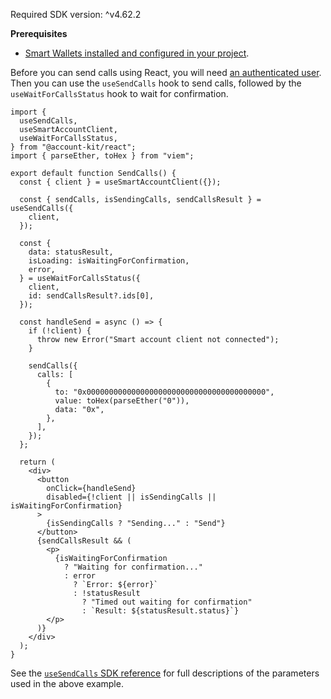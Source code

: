 <Info>Required SDK version: ^v4.62.2</Info>

**Prerequisites**

- [Smart Wallets installed and configured in your project](/docs/wallets/pages/react/setup.mdx).

Before you can send calls using React, you will need [an authenticated user](https://www.alchemy.com/docs/wallets/authentication/overview).
Then you can use the `useSendCalls` hook to send calls, followed by the `useWaitForCallsStatus` hook to wait for confirmation.

<CodeBlocks>

```tsx twoslash title="sendCalls.tsx" maxLines=999 focus={9-22,29-37,42-47}
import {
  useSendCalls,
  useSmartAccountClient,
  useWaitForCallsStatus,
} from "@account-kit/react";
import { parseEther, toHex } from "viem";

export default function SendCalls() {
  const { client } = useSmartAccountClient({});

  const { sendCalls, isSendingCalls, sendCallsResult } = useSendCalls({
    client,
  });

  const {
    data: statusResult,
    isLoading: isWaitingForConfirmation,
    error,
  } = useWaitForCallsStatus({
    client,
    id: sendCallsResult?.ids[0],
  });

  const handleSend = async () => {
    if (!client) {
      throw new Error("Smart account client not connected");
    }

    sendCalls({
      calls: [
        {
          to: "0x0000000000000000000000000000000000000000",
          value: toHex(parseEther("0")),
          data: "0x",
        },
      ],
    });
  };

  return (
    <div>
      <button
        onClick={handleSend}
        disabled={!client || isSendingCalls || isWaitingForConfirmation}
      >
        {isSendingCalls ? "Sending..." : "Send"}
      </button>
      {sendCallsResult && (
        <p>
          {isWaitingForConfirmation
            ? "Waiting for confirmation..."
            : error
              ? `Error: ${error}`
              : !statusResult
                ? "Timed out waiting for confirmation"
                : `Result: ${statusResult.status}`}
        </p>
      )}
    </div>
  );
}
```

</CodeBlocks>

See the [`useSendCalls` SDK reference](/docs/wallets/reference/account-kit/react/hooks/useSendCalls) for
full descriptions of the parameters used in the above example.
